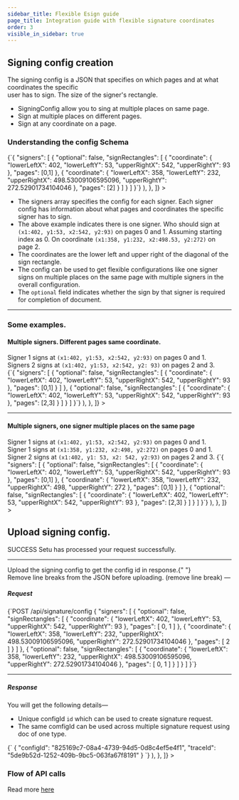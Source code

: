 ```yaml
---
sidebar_title: Flexible Esign guide
page_title: Integration guide with flexible signature coordinates
order: 3
visible_in_sidebar: true
---
```


## Signing config creation

<p>
  The signing config is a JSON that specifies on which pages and at what
  coordinates the specific
  <br />
  user has to sign. The size of the signer's rectangle.
  <br />
</p>

- SigningConfig allow you to sing at multiple places on same page.
- Sign at multiple places on different pages.
- Sign at any coordinate on a page.

### Understanding the config Schema

<Row>
  <Portion desktopSpan="whole">
    <Tabs
      tabs={[
        {
          key: "1",
          label: "exaple config",
          content: (
            <>
              <CodeBlockWithCopy language="json">
                {`{
  "signers": [
    {
      "optional": false,
      "signRectangles": [
        {
          "coordinate": {
            "lowerLeftX": 402,
            "lowerLeftY": 53,
            "upperRightX": 542,
            "upperRightY": 93
          },
          "pages": [0,1]
        },
        {
          "coordinate": {
            "lowerLeftX": 358,
            "lowerLeftY": 232,
            "upperRightX": 498.53009106595096,
            "upperRightY": 272.52901734104046
          },
          "pages": [2]
        }
      ]
    }
  ]
}`}
              </CodeBlockWithCopy>
            </>
          ),
        },
      ]}
    ></Tabs>
  </Portion>
</Row>

- The signers array specifies the config for each signer. Each signer config has information about what pages and coordinates the specific signer has to sign.
- The above example indicates there is one signer. Who should sign at `(x1:402, y1:53, x2:542, y2:93)` on pages 0 and 1. Assuming starting index as 0. On coordinate `(x1:358, y1:232, x2:498.53, y2:272)` on page 2.
- The coordinates are the lower left and upper right of the diagonal of the sign rectangle.
- The config can be used to get flexible configurations like one signer signs on multiple places on the same page with multiple signers in the overall configuration.
- The `optional` field indicates whether the sign by that signer is required for completion of document.

<hr class="tertiary" />

### Some examples.

#### Multiple signers. Different pages same coordinate.

<Callout type="tip">
  Signer 1 signs at <code>(x1:402, y1:53, x2:542, y2:93)</code> on pages 0 and
  1.
  <br />
  Signers 2 signs at <code>(x1:402, y1:53, x2:542, y2: 93)</code> on pages 2 and
  3.
</Callout>

<br />

<Row>
  <Portion desktopSpan="whole">
    <Tabs
      tabs={[
        {
          key: "1",
          label: "example 1",
          content: (
            <>
              <CodeBlockWithCopy language="json">
                {`{
  "signers": [
    {
      "optional": false,
      "signRectangles": [
        {
          "coordinate": {
            "lowerLeftX": 402,
            "lowerLeftY": 53,
            "upperRightX": 542,
            "upperRightY": 93
          },
          "pages": [0,1]
        }
      ]
    },
    {
      "optional": false,
      "signRectangles": [
        {
          "coordinate": {
            "lowerLeftX": 402,
            "lowerLeftY": 53,
            "upperRightX": 542,
            "upperRightY": 93
          },
          "pages": [2,3]
        }
      ]
    }
  ]
}`}
              </CodeBlockWithCopy>
            </>
          ),
        },
      ]}
    ></Tabs>
  </Portion>
</Row>

<br />
<hr class="tertiary" />

#### Multiple signers, one signer multiple places on the same page

<Callout type="tip">
  Signer 1 signs at <code>(x1:402, y1:53, x2:542, y2:93)</code> on pages 0 and
  1.
  <br />
  Signer 1 signs at <code>(x1:358, y1:232, x2:498, y2:272)</code> on pages 0 and
  1.
  <br />
  Signer 2 signs at <code>(x1:402, y1: 53, x2: 542, y2:93)</code> on pages 2 and
  3.
</Callout>

<Row>
  <Portion desktopSpan="whole">
    <Tabs
      tabs={[
        {
          key: "1",
          label: "example 2",
          content: (
            <>
              <CodeBlockWithCopy language="json">
                {`{
  "signers": [
    {
      "optional": false,
      "signRectangles": [
        {
          "coordinate": {
            "lowerLeftX": 402,
            "lowerLeftY": 53,
            "upperRightX": 542,
            "upperRightY": 93
          },
          "pages": [0,1]
        },
        {
          "coordinate": {
            "lowerLeftX": 358,
            "lowerLeftY": 232,
            "upperRightX": 498,
            "upperRightY": 272
          },
          "pages": [0,1]
        }
      ]
    },
    {
      "optional": false,
      "signRectangles": [
        {
          "coordinate": {
            "lowerLeftX": 402,
            "lowerLeftY": 53,
            "upperRightX": 542,
            "upperRightY": 93
          },
          "pages": [2,3]
        }
      ]
    }
  ]
}`}
              </CodeBlockWithCopy>
            </>
          ),
        },
      ]}
    ></Tabs>
  </Portion>
</Row>

## Upload signing config.

<Row>
  <Portion desktopSpan="whole">
    <Tabs
      tabs={[
        {
          key: "1",
          label: "200",
          content: (
            <>
              <p>
                <Badge type="success">SUCCESS</Badge> Setu has processed your
                request successfully.
              </p>
              <hr className="tertiary" />
              <p>
                Upload the signing config to get the config id in response.{" "}
                <br />
                Remove line breaks from the JSON before uploading. <a hef="https://www.textfixer.com/tools/remove-line-breaks.php">
                  (remove line break)
                </a>—
                <br />
              </p>
              <h5>Request</h5>
              <CodeBlockWithCopy language="json">
                {`POST /api/signature/config
                { "signers": [ { "optional": false, "signRectangles": [ { "coordinate": { "lowerLeftX": 402, "lowerLeftY": 53, "upperRightX": 542, "upperRightY": 93 }, "pages": [ 0, 1 ] },
                { "coordinate": { "lowerLeftX": 358, "lowerLeftY": 232, "upperRightX": 498.53009106595096, "upperRightY": 272.52901734104046 }, "pages": [ 2 ] } ] }, 
                { "optional": false, "signRectangles": [ { "coordinate": { "lowerLeftX": 358, "lowerLeftY": 232, "upperRightX": 498.53009106595096, "upperRightY": 272.52901734104046 }, "pages": [ 0, 1 ] } ] } ] }`}
              </CodeBlockWithCopy>
              <hr className="tertiary" />
              <h5>Response</h5>
              <p>You will get the following details—</p>
              <ul>
                <li>
                  Unique configId <code>id</code> which can be used to create
                  signature request.
                </li>
                <li>
                  The same comfigId can be used across multiple signature
                  request using doc of one type.
                </li>
              </ul>
              <CodeBlockWithCopy language="json">
                {`
                {
                    "configId": "825169c7-08a4-4739-94d5-0d8c4ef5e4f1",
                    "traceId": "5de9b52d-1252-409b-9bc5-063fa67f8191"
                }
                `}
              </CodeBlockWithCopy>
            </>
          ),
        },
      ]}
    ></Tabs>
  </Portion>
</Row>

### Flow of API calls

Read more [here](./quickstart.mdx)
